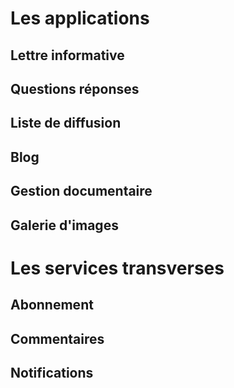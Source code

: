 = Les applications =

== Lettre informative == 
{{include document="infoletter.wiki" /}}

== Questions réponses ==
{{include document="questionReply.wiki" /}}

== Liste de diffusion ==
{{include document="mailingList.wiki" /}}

== Blog ==
{{include document="blog.wiki" /}}

== Gestion documentaire ==
{{include document="kmelia.wiki" /}}

== Galerie d'images ==
{{include document="gallery.wiki" /}}

= Les services transverses =

== Abonnement ==

== Commentaires ==

== Notifications ==
{{include document="notification.wiki" / }}